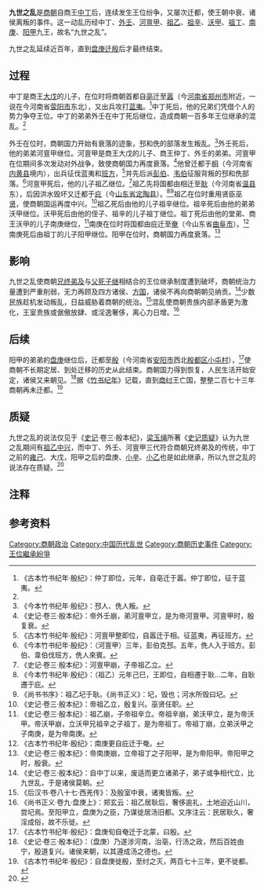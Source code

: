 '''九世之乱'''是[[商朝|商朝]]自商王[[中丁|中丁]]后，连续发生王位纷争，又屡次迁都，使王朝中衰、诸侯离叛的事件。这一动乱历经中丁、[[外壬|外壬]]、[[河亶甲|河亶甲]]、[[祖乙|祖乙]]、[[祖辛|祖辛]]、[[沃甲|沃甲]]、[[祖丁|祖丁]]、[[南庚|南庚]]、[[阳甲|阳甲]]九王，故名“九世之乱”。

九世之乱延续近百年，直到[[盘庚迁殷|盘庚迁殷]]后才最终结束。

== 过程 ==
中丁是商王[[大戊|大戊]]的儿子，在位时将商朝首都自[[亳|亳]]{{NoteTag|关于商朝亳都的具体位置，共计有六种说法，分别为西亳说、南亳说、北亳说、杜亳说、垣亳说及郑亳说，其中以西亳说和郑亳说被广泛接受。西亳说认为亳都位于河南省偃师市，而郑亳说则认为亳都位于河南省郑州市的商城遗址。}}迁至[[嚣|嚣]]{{NoteTag|《史记·卷三·殷本纪》称隞。}}（今[[河南省|河南省]][[郑州市|郑州市]]附近，一说在今河南省[[荥阳市|荥阳市]]东北），又出兵攻打[[蓝夷|蓝夷]]。<ref>《古本竹书纪年·殷纪》：仲丁即位，元年，自亳迁于嚣。仲丁即位，征于蓝夷。</ref>中丁死后，他的兄弟们凭借个人的势力争夺王位。中丁的弟弟外壬在中丁死后继位，造成商朝一百多年王位继承的混乱。<ref name="殷本纪"/>

外壬在位时，商朝国力开始有衰落的迹象，邳和侁的部落发生叛乱。<ref>《今本竹书纪年·殷纪》：邳人、侁人叛。</ref>外壬死后，他的弟弟河亶甲继位。河亶甲是商王大戊的儿子、商王仲丁、外壬的弟弟。河亶甲在位期间多次发动对外战争，致使商朝国力再度衰落。<ref>《史记·卷三·殷本纪》：帝外壬崩，弟河亶甲立，是为帝河亶甲。河亶甲时，殷复衰。</ref>他曾迁都于[[相|相]]（今河南省[[内黄县|内黄县]]境内），出兵征伐蓝夷和[[班方|班方]]，<ref>《古本竹书纪年·殷纪》：河亶甲整即位，自嚣迁于相。征蓝夷，再征班方。</ref>并先后派[[彭伯_(商朝人物)|彭伯]]、[[韦伯_(商朝人物)|韦伯]]征服背叛的邳和侁部落。<ref>《今本竹书纪年·殷纪》：（河亶甲）三年，彭伯克邳。五年，侁人入于班方。彭伯、韋伯伐班方，侁人來賓。</ref>河亶甲死后，他的儿子祖乙继位。<ref>《史记·卷三·殷本纪》：河亶甲崩，子帝祖乙立。</ref>祖乙先将国都由相迁至[[耿|耿]]{{NoteTag|《史记·卷三·殷本纪》称邢。}}（今河南省[[温县|温县]]东），后因洪水毁坏又迁都于[[庇|庇]]（今[[山东省|山东省]][[定陶县|定陶县]]）。<ref>《今本竹书纪年·殷纪》：（祖乙）元年己巳，王即位，自相遷于耿…二年，自耿遷于庇。</ref><ref>《尚书书序》：祖乙圮于耿。《尚书正义》：圮，毁也；河水所毁曰圮。</ref>祖乙在位时重用贤臣[[巫贤|巫贤]]，使商朝国运再度中兴。<ref>《史记·卷三·殷本纪》：帝祖乙立，殷复兴。巫贤任职。</ref>祖乙死后由他的儿子祖辛继位。祖辛死后由他的弟弟沃甲继位。沃甲死后由他的侄子、祖辛的儿子祖丁继位。祖丁死后由他的堂弟、商王沃甲的儿子南庚继位，<ref>《史记·卷三·殷本纪》：祖乙崩，子帝祖辛立。帝祖辛崩，弟沃甲立，是为帝沃甲。帝沃甲崩，立沃甲兄祖辛之子祖丁，是为帝祖丁。帝祖丁崩，立弟沃甲之子南庚，是为帝南庚。</ref>南庚在位时将国都由庇迁至[[奄|奄]]（今山东省[[曲阜市|曲阜市]]）。<ref>《古本竹书纪年·殷纪》：南庚更自庇迁于奄。</ref>南庚死后由祖丁的儿子阳甲继位。阳甲在位时，商朝国力再度衰落。<ref>《史记·卷三·殷本纪》：帝南庚崩，立帝祖丁之子阳甲，是为帝阳甲。帝阳甲之时，殷衰。</ref>

== 影响 ==
九世之乱使商朝[[兄终弟及|兄终弟及]]与[[父死子继|父死子继]]相结合的王位继承制度遭到破坏，商朝统治力量遭到严重削弱，无力再顾及四方诸侯、[[方国|方国]]，诸侯不再向商朝朝见纳贡。<ref name="殷本纪">《史记·卷三·殷本纪》：自中丁以来，废适而更立诸弟子，弟子或争相代立，比九世乱，于是诸侯莫朝。</ref>少数民族趁机发动叛乱，日益威胁着商朝的统治。<ref>《后汉书·卷八十七·西羌传》：及殷室中衰，诸夷皆叛。</ref>混乱使商朝贵族内部矛盾更为激化，王室贵族或倨傲放肆、或淫逸奢侈，离心力日增。<ref>《尚书正义·卷九·盘庚上》：郑玄云：祖乙居耿后，奢侈逾礼，土地迫近山川，尝圮焉。至阳甲立，盘庚为之臣，乃谋徙居汤旧都。又序注云：民居耿久，奢淫成俗，故不乐徙。</ref>

== 后续 ==
阳甲的弟弟的[[盘庚|盘庚]]继位后，迁都至[[殷|殷]]（今河南省[[安阳市|安阳市]]西北[[殷都区|殷都区]][[小屯村|小屯村]]），<ref>《古本竹书纪年·殷纪》：盘庚旬自奄迁于北蒙，曰殷。</ref>使商朝不长期定居、到处迁移的历史从此结束。商朝国力得到恢复，人民生活开始安定，诸侯又来朝见。<ref>《史记·卷三·殷本纪》：（盘庚）乃遂涉河南，治亳，行汤之政，然后百姓由宁，殷道复兴。诸侯来朝，以其遵成汤之德也。</ref>据《[[竹书纪年|竹书纪年]]》记载，直到[[商纣王|商纣王]]亡国，整整二百七十三年商朝再未迁都。<ref>《古本竹书纪年·殷纪》：自盘庚徙殷，至纣之灭，两百七十三年，更不徙都。</ref>

== 质疑 ==
九世之乱的说法仅见于《[[史记|史记]]·卷三·殷本纪》，[[梁玉绳|梁玉绳]]所著《[[史记质疑|史记质疑]]》认为九世之乱期间有[[祖乙中兴|祖乙中兴]]，而中丁、外壬、河亶甲三代符合商朝兄终弟及的传统，中丁之前的[[雍己|雍己]]、大戊，阳甲之后的盘庚、[[小辛|小辛]]、[[小乙_(商朝)|小乙]]也是如此继承，所以九世之乱的说法存在质疑。<ref>{{cite book|author=梁玉绳|coauthors= |title=《史记志疑》第57页|year=1981年4月|publisher=中华书局|location= |isbn=}}</ref>

== 注释 ==
{{Reflist|group="註"|2}}

== 参考资料 ==
{{reflist|2}}

{{商朝歷史事件}}
[[Category:商朝政治|Category:商朝政治]]
[[Category:中国历代乱世|Category:中国历代乱世]]
[[Category:商朝历史事件|Category:商朝历史事件]]
[[Category:王位繼承紛爭|Category:王位繼承紛爭]]